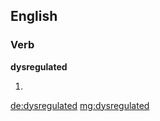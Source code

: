==English==

===Verb===
'''dysregulated'''

# {{past of|dysregulate}}

[[de:dysregulated]]
[[mg:dysregulated]]